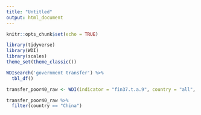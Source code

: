 ```yaml
---
title: "Untitled"
output: html_document
---
```


```r
knitr::opts_chunk$set(echo = TRUE)
```

```r
library(tidyverse)
library(WDI)
library(scales)
theme_set(theme_classic())

WDIsearch('government transfer') %>% 
  tbl_df()

```


```r
transfer_poor40_raw <- WDI(indicator = "fin37.t.a.9", country = "all", start = 1960, end = 2020) %>% rename("value" = "fin37.t.a.9")
```


```r
transfer_poor40_raw %>% 
  filter(country == "China")
```




